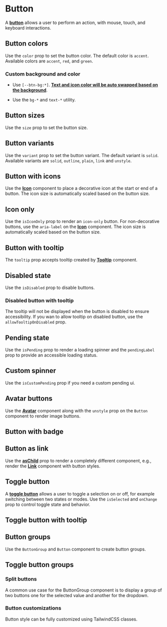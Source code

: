  
 
<Meta of={ButtonStories} />

# Button
 
A <a href="https://react-spectrum.adobe.com/react-aria/Button.html" target="_blank">**button**</a> allows a user to perform an action, with mouse, touch, and keyboard interactions.

<Canvas of={ButtonStories.BasicExample} />

## Button colors

Use the `color` prop to set the button color. The default color is `accent`. Available colors are `accent`, `red`, and `green`.

<Canvas of={ButtonStories.ButtonColors} />


### Custom background and color

- Use `[--btn-bg:*]`. <a href="https://til.jakelazaroff.com/css/swap-between-black-and-white-text-based-on-background-color" target="_blank">**Text and icon color will be auto swapped based on the background**</a>.

- Use the `bg-*` and `text-*` utility.

<Canvas of={ButtonStories.CustomBackgroundAndColor} />

## Button sizes

Use the `size` prop to set the button size.

<Canvas of={ButtonStories.ButtonSizes} />

## Button variants

Use the `variant` prop to set the button variant. The default variant is `solid`. Available variants are `solid`, `outline`, `plain`, `link` and `unstyle`.

<Canvas of={ButtonStories.ButtonVariants} />

## Button with icons

Use the <a href="./?path=/docs/icon--docs" target="_blank">**Icon**</a> component to place a decorative icon at the start or end of a button. The icon size is automatically scaled based on the button size.

<Canvas of={ButtonStories.ButtonWithIcons} />

## Icon only

Use the `isIconOnly` prop to render an `icon-only` button. For non-decorative buttons, use the `aria-label` on the <a href="./?path=/docs/icon--docs" target="_blank">**Icon**</a> component. The icon size is automatically scaled based on the button size.

<Canvas of={ButtonStories.IconOnlyButtons} />


## Button with tooltip

The `tooltip` prop accepts tooltip created by <a href="./?path=/docs/tooltip--docs" target="_blank">**Tooltip**</a> component.

<Canvas of={ButtonStories.ButtonWithTooltip} />


## Disabled state

Use the `isDisabled` prop to disable buttons.

<Canvas of={ButtonStories.DisabledState} />

### Disabled button with tooltip

The tooltip will not be displayed when the button is disabled to ensure accessibility. If you wan to allow tooltip on disabled button, use the `allowTooltipOnDisabled` prop.

<Canvas of={ButtonStories.DisabledButtonAndTooltip} />


## Pending state

Use the `isPending` prop to render a loading spinner and the `pendingLabel` prop to provide an accessible loading status.

<Canvas of={ButtonStories.PendingState} />

## Custom spinner

Use the `isCustomPending` prop if you need a custom pending ui.

<Canvas of={ButtonStories.CustomPendingUI} />

## Avatar buttons

Use the <a href="./?path=/docs/avatar--docs" target="_blank">**Avatar**</a> component along with the `unstyle` prop on the `Button` component to render image buttons.

<Canvas of={ButtonStories.AvatarButton} />

## Button with badge

<Canvas of={ButtonStories.ButtonWithBadge} />

## Button as link

Use the <a href="https://www.jacobparis.com/content/react-as-child" target="_blank">**asChild**</a> prop to render a completely different component, e.g., render the <a href="./?path=/docs/link--docs" target="_blank">**Link**</a> component with button styles.

<Canvas of={ButtonStories.ButtonAsLink} />

## Toggle button

A <a href="https://react-spectrum.adobe.com/react-aria/ToggleButton.html#togglebutton" target="_blank">**toggle button**</a> allows a user to toggle a selection on or off, for example switching between two states or modes. Use the `isSelected` and `onChange` prop to control toggle state and behavior.

<Canvas of={ButtonStories.ButtonToggle} />

## Toggle button with tooltip

<Canvas of={ButtonStories.ToggleButtonWithIconAndTooltip} />


## Button groups

Use the `ButtonGroup` and `Button` component to create button groups.

<Canvas of={ButtonStories.ButtonGroups} />

## Toggle button groups

<Canvas of={ButtonStories.ToggleButtonGroups} />


### Split buttons

A common use case for the ButtonGroup component is to display a group of two buttons one for the selected value and another for the dropdown.

<Canvas of={ButtonStories.SplitButtons} />

### Button customizations

Button style can be fully customized using TailwindCSS classes.

<Canvas of={ButtonStories.ButtonCustomization} />